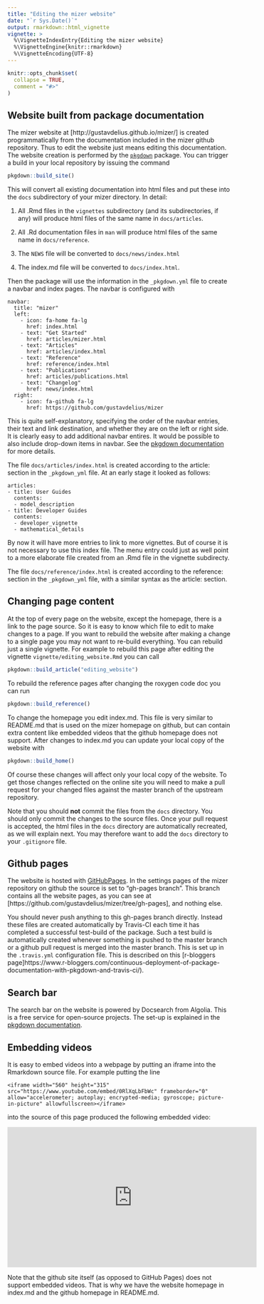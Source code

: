 ```yaml
---
title: "Editing the mizer website"
date: "`r Sys.Date()`"
output: rmarkdown::html_vignette
vignette: >
  %\VignetteIndexEntry{Editing the mizer website}
  %\VignetteEngine{knitr::rmarkdown}
  %\VignetteEncoding{UTF-8}
---
```


```r
knitr::opts_chunk$set(
  collapse = TRUE,
  comment = "#>"
)
```


## Website built from package documentation
The mizer website at [http://gustavdelius.github.io/mizer/] is created
programmatically from the documentation included in the mizer github
repository. Thus to edit the website just means editing this documentation.
The website creation is performed by the 
[`pkgdown`](https://pkgdown.r-lib.org/index.html) package. You can trigger
a build in your local repository by issuing the command
```r
pkgdown::build_site()
```
This will convert all existing documentation into html files and put these
into the `docs` subdirectory of your mizer directory. In detail:

1. All .Rmd files in the `vignettes` subdirectory (and its subdirectories, if
   any) will produce html files of the same name in `docs/articles`.

2. All .Rd documentation files in `man` will produce html files of the same
   name in `docs/reference`.
   
4. The `NEWS` file will be converted to `docs/news/index.html`

5. The index.md file will be converted to `docs/index.html`.

Then the package will use the information in the `_pkgdown.yml` file to
create a navbar and index pages. The navbar is configured with
```
navbar:
  title: "mizer"
  left:
    - icon: fa-home fa-lg
      href: index.html
    - text: "Get Started"
      href: articles/mizer.html
    - text: "Articles"
      href: articles/index.html
    - text: "Reference"
      href: reference/index.html
    - text: "Publications"
      href: articles/publications.html
    - text: "Changelog"
      href: news/index.html
  right:
    - icon: fa-github fa-lg
      href: https://github.com/gustavdelius/mizer
```
This is quite self-explanatory, specifying the order of the navbar entries,
their text and link destination, and whether they are on the left or right side.
It is clearly easy to add additional navbar entires.
It would be possible to also include drop-down items in navbar. See the
[pkgdown documentation](https://pkgdown.r-lib.org/articles/pkgdown.html#navigation-bar)
for more details.

The file `docs/articles/index.html` is created according to the article: 
section in the `_pkgdown_yml` file. At an early stage it looked as follows:
```
articles:
- title: User Guides
  contents:
  - model_description
- title: Developer Guides
  contents:
  - developer_vignette
  - mathematical_details
```
By now it will have more entries to link to more vignettes. But of course it
is not necessary to use this index file. The menu entry could just as well
point to a more elaborate file created from an .Rmd file in the vignette
subdirecty.

The file `docs/reference/index.html` is created according to the reference:
section in the `_pkgdown_yml` file, with a similar syntax as the article:
section.

## Changing page content
At the top of every page on the website, except the homepage, there is
a link to the page source. So it is easy to know which file to edit to
make changes to a page. If you want to rebuild the website after making
a change to a single page you may not want to re-build everything. You can
rebuild just a single vignette. For example to rebuild this page after 
editing the vignette `vignette/editing_website.Rmd` you can call
```r
pkgdown::build_article("editing_website")
```
To rebuild the reference pages after changing the roxygen code doc you can
run
```r
pkgdown::build_reference()
```

To change the homepage you edit index.md. This file is very similar to 
README.md that is used on the mizer homepage on github, but can contain
extra content like embedded videos that the github homepage does not
support. After changes to index.md you can update your local copy of
the website with
```r
pkgdown::build_home()
```

Of course these changes will affect only your local copy of the website.
To get those changes reflected on the online site you will need to make
a pull request for your changed files against the master branch of the upstream 
repository. 

Note that you should **not** commit the files from the `docs`
directory. You should only commit the changes to the source files. Once
your pull request is accepted, the html files in the `docs` directory are
automatically recreated, as we will explain next. You may therefore want
to add the `docs` directory to your `.gitignore` file.

## Github pages
The website is hosted with [GitHubPages](https://pages.github.com/). In the
settings pages of the mizer repository on github the source is set to
"gh-pages branch". This branch contains all the website pages, as you can
see at [https://github.com/gustavdelius/mizer/tree/gh-pages], and nothing 
else. 

You should never push anything to this gh-pages branch directly. Instead
these files are created automatically by Travis-CI each time it has
completed a successful test-build of the package. Such a test build is
automatically created whenever something is pushed to the master branch
or a github pull request is merged into the master branch. This is set
up in the `.travis.yml` configuration file. This is described on this
[r-bloggers page]https://www.r-bloggers.com/continuous-deployment-of-package-documentation-with-pkgdown-and-travis-ci/).

## Search bar
The search bar on the website is powered by Docsearch from Algolia.
This is a free service for open-source projects. The set-up is
explained in the 
[pkgdown documentation](https://pkgdown.r-lib.org/articles/pkgdown.html#search).

## Embedding videos
It is easy to embed videos into a webpage by putting an iframe into the
Rmarkdown source file. For example putting the line
```
<iframe width="560" height="315" src="https://www.youtube.com/embed/0RlXqLbFbWc" frameborder="0" allow="accelerometer; autoplay; encrypted-media; gyroscope; picture-in-picture" allowfullscreen></iframe>
```
into the source of this page produced the following embedded video:

<iframe width="560" height="315" src="https://www.youtube.com/embed/0RlXqLbFbWc" frameborder="0" allow="accelerometer; autoplay; encrypted-media; gyroscope; picture-in-picture" allowfullscreen></iframe>

Note that the github site itself (as opposed to GitHub Pages) does not support
embedded videos. That is why we have the website homepage in index.md and
the github homepage in README.md.